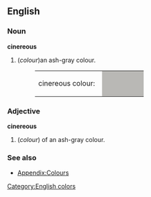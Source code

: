 ==English==

===Noun===
'''cinereous'''
#(''colour'')an ash-gray colour.
#:<table><tr><td>cinereous colour: &nbsp;</td><td bgcolor="#B9B8B5" width="80">&nbsp; </td></tr></table>

===Adjective===
'''cinereous'''
#(''colour'') of an ash-gray colour.

===See also===
*[[Wiktionary_Appendix:Colours|Appendix:Colours]]

[[Category:English colors]]